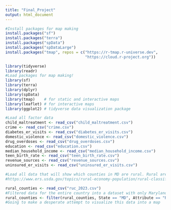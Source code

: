 ```yaml
---
title: "Final_Project"
output: html_document
---
```

```r
#Install packages for map making
install.packages("sf")
install.packages("terra")
install.packages("spData")
install.packages("spDataLarge")
install.packages("tmap", repos = c("https://r-tmap.r-universe.dev",
                                   "https://cloud.r-project.org"))
```

```r
library(tidyverse)
library(readr)
#Load packages for map making!
library(sf)
library(terra)
library(dplyr)
library(spData)
library(tmap)    # for static and interactive maps
library(leaflet) # for interactive maps
library(ggplot2) # tidyverse data visualization package
```

```r
#Load all factor data
child_maltreatment <- read_csv("child_maltreatment.csv")
crime <- read_csv("crime.csv")
diabetes_er_visits <- read_csv("diabetes_er_visits.csv")
domestic_violence <- read_csv("domestic_violence.csv")
drug_overdoses <- read_csv("drug_overdoses.csv")
education <- read_csv("education.csv")
median_household_income <- read_csv("median_household_income.csv")
teen_birth_rate <- read_csv("teen_birth_rate.csv")
revenue_sources <- read_csv("revenue_sources.csv")
uninsured_er_visits <- read_csv("uninsured_er_visits.csv")

#Load all data that will show which counties in MD are rural. Rural areas are defined as places with fewer than 5,000 people and 2,000 housing units, according to the USDA.
#https://www.ers.usda.gov/topics/rural-economy-population/rural-classifications

rural_counties <- read_csv("ruc_2023.csv")
#Filtered data for the entire country into a dataset with only Maryland's RUCC2023 data
rural_counties <- filter(rural_counties, State == "MD", Attribute == "RUCC_2023")
#Going to make a desperate attempt to visualize this data into a map
```
